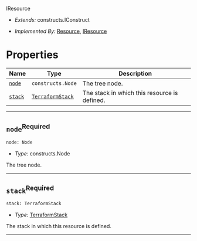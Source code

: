  IResource <a name="IResource" id="cdktf.IResource"></a>

- *Extends:* constructs.IConstruct

- *Implemented By:* <a href="#cdktf.Resource">Resource</a>, <a href="#cdktf.IResource">IResource</a>


# Properties <a name="Properties" id="Properties"></a>

| **Name** | **Type** | **Description** |
| --- | --- | --- |
| <code><a href="#cdktf.IResource.property.node">node</a></code> | <code>constructs.Node</code> | The tree node. |
| <code><a href="#cdktf.IResource.property.stack">stack</a></code> | <code><a href="#cdktf.TerraformStack">TerraformStack</a></code> | The stack in which this resource is defined. |

---

## `node`<sup>Required</sup> <a name="node" id="cdktf.IResource.property.node"></a>

```python
node: Node
```

- *Type:* constructs.Node

The tree node.

---

## `stack`<sup>Required</sup> <a name="stack" id="cdktf.IResource.property.stack"></a>

```python
stack: TerraformStack
```

- *Type:* <a href="#cdktf.TerraformStack">TerraformStack</a>

The stack in which this resource is defined.

---
